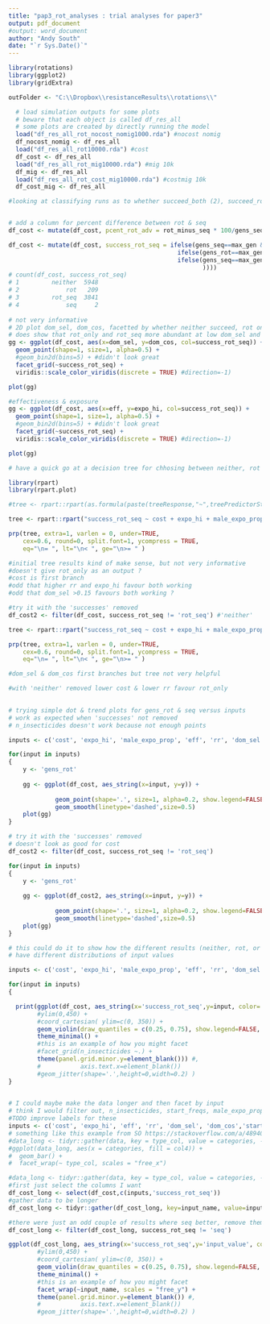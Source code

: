 ```yaml
---
title: "pap3_rot_analyses : trial analyses for paper3"
output: pdf_document
#output: word_document
author: "Andy South"
date: "`r Sys.Date()`"
---
```

  
```r
library(rotations)
library(ggplot2)
library(gridExtra)

outFolder <- "C:\\Dropbox\\resistanceResults\\rotations\\"

  # load simulation outputs for some plots
  # beware that each object is called df_res_all
  # some plots are created by directly running the model
  load("df_res_all_rot_nocost_nomig1000.rda") #nocost nomig  
  df_nocost_nomig <- df_res_all
  load("df_res_all_rot10000.rda") #cost
  df_cost <- df_res_all
  load("df_res_all_rot_mig10000.rda") #mig 10k
  df_mig <- df_res_all
  load("df_res_all_rot_cost_mig10000.rda") #costmig 10k
  df_cost_mig <- df_res_all

```

```r

#looking at classifying runs as to whether succeed_both (2), succeed_rot (1), fail_both (0). Then see what are the best predictors of these ?


# add a column for percent difference between rot & seq
df_cost <- mutate(df_cost, pcent_rot_adv = rot_minus_seq * 100/gens_seq)

df_cost <- mutate(df_cost, success_rot_seq = ifelse(gens_seq==max_gen & gens_rot==max_gen,'rot_seq',
                                               ifelse(gens_rot==max_gen,'rot',
                                               ifelse(gens_seq==max_gen,'seq', 'neither'        
                                                      ))))
# count(df_cost, success_rot_seq)
# 1         neither  5948
# 2             rot   209
# 3         rot_seq  3841
# 4             seq     2
  
# not very informative
# 2D plot dom_sel, dom_cos, facetted by whether neither succeed, rot only or both
# does show that rot_only and rot_seq more abundant at low dom_sel and high dom_cos  
gg <- ggplot(df_cost, aes(x=dom_sel, y=dom_cos, col=success_rot_seq)) + 
  geom_point(shape=1, size=1, alpha=0.5) +
  #geom_bin2d(bins=5) + #didn't look great
  facet_grid(~success_rot_seq) +
  viridis::scale_color_viridis(discrete = TRUE) #direction=-1)  

plot(gg)

#effectiveness & exposure
gg <- ggplot(df_cost, aes(x=eff, y=expo_hi, col=success_rot_seq)) + 
  geom_point(shape=1, size=1, alpha=0.5) +
  #geom_bin2d(bins=5) + #didn't look great
  facet_grid(~success_rot_seq) +
  viridis::scale_color_viridis(discrete = TRUE) #direction=-1)  

plot(gg)


```  

```r
# have a quick go at a decision tree for chhosing between neither, rot or rot_seq

library(rpart)
library(rpart.plot)

#tree <- rpart::rpart(as.formula(paste(treeResponse,"~",treePredictorString)), data = treeInput, method = 'class')

tree <- rpart::rpart("success_rot_seq ~ cost + expo_hi + male_expo_prop + eff + rr + dom_sel + dom_cos + start_freqs + n_insecticides + rot_interval", data = df_cost, method = 'class')

prp(tree, extra=1, varlen = 0, under=TRUE, 
    cex=0.6, round=0, split.font=1, ycompress = TRUE,
    eq="\n= ", lt="\n< ", ge="\n>= " )

#initial tree results kind of make sense, but not very informative
#doesn't give rot_only as an output ? 
#cost is first branch
#odd that higher rr and expo_hi favour both working
#odd that dom_sel >0.15 favours both working ?    

#try it with the 'successes' removed
df_cost2 <- filter(df_cost, success_rot_seq != 'rot_seq') #'neither'

tree <- rpart::rpart("success_rot_seq ~ cost + expo_hi + male_expo_prop + eff + rr + dom_sel + dom_cos + start_freqs + n_insecticides + rot_interval", data = df_cost2, method = 'class')

prp(tree, extra=1, varlen = 0, under=TRUE, 
    cex=0.6, round=0, split.font=1, ycompress = TRUE,
    eq="\n= ", lt="\n< ", ge="\n>= " ) 

#dom_sel & dom_cos first branches but tree not very helpful

#with 'neither' removed lower cost & lower rr favour rot_only
  
```

```r

# trying simple dot & trend plots for gens_rot & seq versus inputs
# work as expected when 'successes' not removed
# n_insecticides doesn't work because not enough points

inputs <- c('cost', 'expo_hi', 'male_expo_prop', 'eff', 'rr', 'dom_sel', 'dom_cos', 'start_freqs', 'n_insecticides', 'rot_interval')

for(input in inputs)
{
    y <- 'gens_rot'    
    
    gg <- ggplot(df_cost, aes_string(x=input, y=y)) + 
             
             geom_point(shape='.', size=1, alpha=0.2, show.legend=FALSE) + 
             geom_smooth(linetype='dashed',size=0.5)
    plot(gg)
}

# try it with the 'successes' removed
# doesn't look as good for cost
df_cost2 <- filter(df_cost, success_rot_seq != 'rot_seq')

for(input in inputs)
{
    y <- 'gens_rot'    
    
    gg <- ggplot(df_cost2, aes_string(x=input, y=y)) + 
             
             geom_point(shape='.', size=1, alpha=0.2, show.legend=FALSE) + 
             geom_smooth(linetype='dashed',size=0.5)
    plot(gg)
}

```

```r

# this could do it to show how the different results (neither, rot, or rot_seq)
# have different distributions of input values

inputs <- c('cost', 'expo_hi', 'male_expo_prop', 'eff', 'rr', 'dom_sel', 'dom_cos', 'start_freqs', 'n_insecticides', 'rot_interval')

for(input in inputs)
{

  print(ggplot(df_cost, aes_string(x='success_rot_seq',y=input, color='success_rot_seq')) + 
        #ylim(0,450) +
        #coord_cartesian( ylim=c(0, 350)) +
        geom_violin(draw_quantiles = c(0.25, 0.75), show.legend=FALSE, adjust = 1 ) +
        theme_minimal() +
        #this is an example of how you might facet
        #facet_grid(n_insecticides ~.) +  
        theme(panel.grid.minor.y=element_blank())) #,
        #           axis.text.x=element_blank())
        #geom_jitter(shape='.',height=0,width=0.2) )
}
 
```

```r

# I could maybe make the data longer and then facet by input
# think I would filter out, n_insecticides, start_freqs, male_expo_prop & rot_interval that don't show much rship
#TODO improve labels for these
inputs <- c('cost', 'expo_hi', 'eff', 'rr', 'dom_sel', 'dom_cos','start_freqs','rot_interval')
# something like this example from SO https://stackoverflow.com/a/48940750/1718356
#data_long <- tidyr::gather(data, key = type_col, value = categories, -col4)
#ggplot(data_long, aes(x = categories, fill = col4)) +
#  geom_bar() + 
#  facet_wrap(~ type_col, scales = "free_x")

#data_long <- tidyr::gather(data, key = type_col, value = categories, -col4)
#first just select the columns I want
df_cost_long <- select(df_cost,c(inputs,'success_rot_seq'))
#gather data to be longer
df_cost_long <- tidyr::gather(df_cost_long, key=input_name, value=input_value, -success_rot_seq)

#there were just an odd couple of results where seq better, remove them here or earlier
df_cost_long <- filter(df_cost_long, success_rot_seq != 'seq')

ggplot(df_cost_long, aes_string(x='success_rot_seq',y='input_value', color='success_rot_seq')) + 
        #ylim(0,450) +
        #coord_cartesian( ylim=c(0, 350)) +
        geom_violin(draw_quantiles = c(0.25, 0.75), show.legend=FALSE, adjust = 1 ) +
        theme_minimal() +
        #this is an example of how you might facet
        facet_wrap(~input_name, scales = "free_y") +  
        theme(panel.grid.minor.y=element_blank()) #,
        #           axis.text.x=element_blank())
        #geom_jitter(shape='.',height=0,width=0.2) )

```
